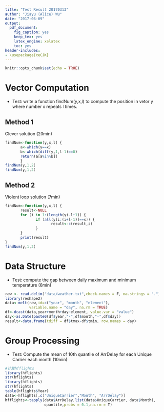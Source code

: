 ```yaml
---
title: "Test Result 20170313"
author: "Jiayu (Alice) Wu"
date: "2017-03-09"
output: 
  pdf_document: 
    fig_caption: yes
    keep_tex: yes
    latex_engine: xelatex
    toc: yes
header-includes:
- \usepackage{xeCJK}
---
```


```r
knitr::opts_chunk$set(echo = TRUE)
```

# Vector Computation

- Test: write a function findNum(y,x,l) to compute the position in vetor y where number x repeats l times.

## Method 1
Clever solution (20min)
```r
findNum<-function(y,x,l) {
       a<-which(y==x)
       b<-which(diff(y,1,l-1)==0)
       return(a[a%in%b])
       }
findNum(y,1,2)
findNum(y,1,2)
```

## Method 2
Violent loop solution (7min)
```r
findNum<-function(y,x,l) {
       result<-NULL
       for (i in 1:(length(y)-l+1)) {
              if (all(y[i:(i+l-1)]==x)) {
                     result<-c(result,i)
              }
       }
       print(result)
}
findNum(y,1,2)
```

# Data Structure

- Test: compute the gap between daily maximum and minimum temperature (6min) 
```r
raw <- read.delim("data/weather.txt",check.names = F, na.strings = ".")
library(reshape2)
data<-melt(raw,id=c("year", "month", "element"), 
           variable.name = "day", na.rm = TRUE)
df<-dcast(data,year+month+day~element, value.var = "value")
day<-as.Date(paste0(df$year,"-",df$month,"-",df$day))
result<-data.frame(tdiff = df$tmax-df$tmin, row.names = day)
```

# Group Processing

- Test: Compute the mean of 10th quantile of ArrDelay for each Unique Carrier each month (10min)

```r
#计算hfflights
library(hflights)
str(hflights)
library(hflights)
str(hflights)
table(hflights$Year)
data<-hflights[,c("UniqueCarrier","Month", "ArrDelay")]
hfflights<-tapply(data$ArrDelay,list(data$UniqueCarrier, data$Month),
                  quantile,probs = 0.1,na.rm = T)
```

